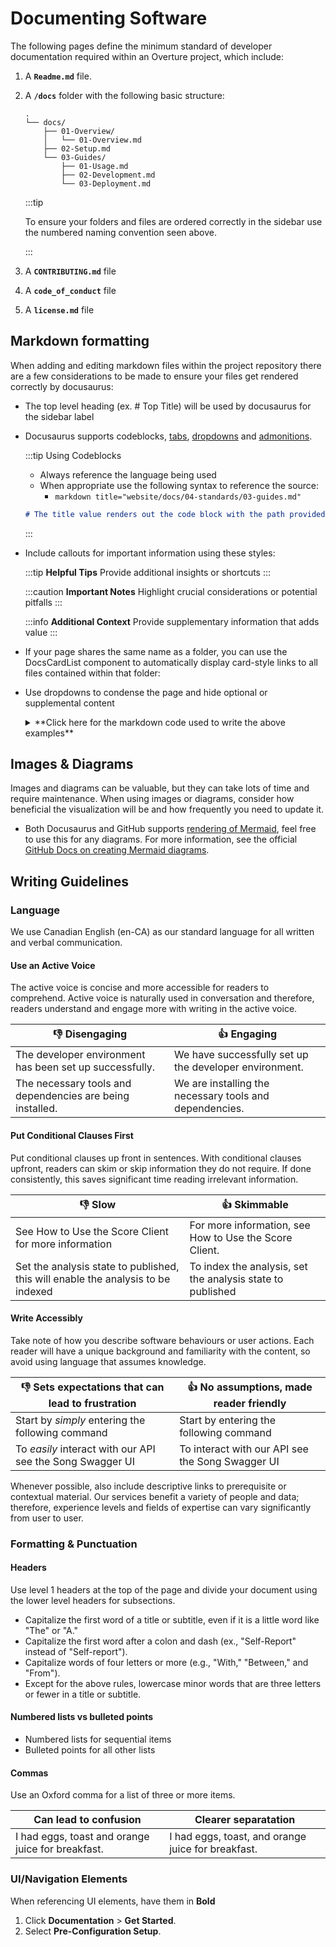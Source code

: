 # Documenting Software 

The following pages define the minimum standard of developer documentation required within an Overture project, which include:

1. A **`Readme.md`** file.
2. A **`/docs`** folder with the following basic structure:

    ```
    .
    └── docs/
        ├── 01-Overview/
        │   └── 01-Overview.md
        ├── 02-Setup.md
        └── 03-Guides/
            ├── 01-Usage.md
            ├── 02-Development.md
            └── 03-Deployment.md
    ```

    :::tip

    To ensure your folders and files are ordered correctly in the sidebar use the numbered naming convention seen above.

    :::

3. A **`CONTRIBUTING.md`** file
4. A **`code_of_conduct`** file
5. A **`license.md`** file

## Markdown formatting 

When adding and editing markdown files within the project repository there are a few considerations to be made to ensure your files get rendered correctly by docusaurus:

- The top level heading (ex. # Top Title) will be used by docusaurus for the sidebar label

- Docusaurus supports codeblocks, [tabs](https://docusaurus.io/docs/markdown-features/tabs), [dropdowns](https://docusaurus.io/docs/markdown-features#details) and [admonitions](https://docusaurus.io/docs/markdown-features/admonitions).


    :::tip Using Codeblocks

    - Always reference the language being used
    - When appropriate use the following syntax to reference the source: 
        -  `markdown title="website/docs/04-standards/03-guides.md"`


    ```markdown title="website/docs/04-standards/03-guides.md"
    # The title value renders out the code block with the path provided
    ```
    :::

- Include callouts for important information using these styles:
  
    :::tip
    **Helpful Tips**
    Provide additional insights or shortcuts
    :::

    :::caution
    **Important Notes**
    Highlight crucial considerations or potential pitfalls
    :::

    :::info
    **Additional Context**
    Provide supplementary information that adds value
    :::

- If your page shares the same name as a folder, you can use the DocsCardList component to automatically display card-style links to all files contained within that folder:

    <DocCardList />

- Use dropdowns to condense the page and hide optional or supplemental content

    <details>
    <summary>**Click here for the markdown code used to write the above examples**</summary>

    ``````
    ## Markdown formatting 

    When adding and editing markdown files within the project repository there are a few considerations to be made to ensure your files get rendered correctly by docusaurus:

    - The top level heading (ex. # Top Title) will be used by docusaurus for the sidebar label

    - Docusaurus supports codeblocks, [tabs](https://docusaurus.io/docs/markdown-features/tabs), [dropdowns](https://docusaurus.io/docs/markdown-features#details) and [admonitions](https://docusaurus.io/docs/markdown-features/admonitions).


        :::tip Using Codeblocks

        - Always reference the language being used
        - When appropriate use the following syntax to reference the source: 
            -  `markdown title="website/docs/04-standards/03-guides.md"`


        ```markdown title="website/docs/04-standards/03-guides.md"
        # The title value renders out the code block with the path provided
        ```
        :::

    - Include callouts for important information using these styles:
    
        :::tip
        **Helpful Tips**
        Provide additional insights or shortcuts
        :::

        :::caution
        **Important Notes**
        Highlight crucial considerations or potential pitfalls
        :::

        :::info
        **Additional Context**
        Provide supplementary information that adds value
        :::

    - If your page shares the same name as a folder, you can use the DocsCardList component to automatically display card-style links to all files contained within that folder. This creates a dropdown-style navigation menu.

    <DocsCardList />

    <details>
    <summary>**Click here for the markdown code used for the above examples**</summary>
    [The content seen in this dropdown would go in here]
    </details>

    ``````

    </details>

## Images & Diagrams

Images and diagrams can be valuable, but they can take lots of time and require maintenance. When using images or diagrams, consider how beneficial the visualization will be and how frequently you need to update it. 

- Both Docusaurus and GitHub supports [rendering of Mermaid](https://docusaurus.io/docs/markdown-features/diagrams), feel free to use this for any diagrams. For more information, see the official [GitHub Docs on creating Mermaid diagrams](https://docs.github.com/en/get-started/writing-on-github/working-with-advanced-formatting/creating-diagrams).

## Writing Guidelines

### Language

We use Canadian English (en-CA) as our standard language for all written and verbal communication.

#### Use an Active Voice

The active voice is concise and more accessible for readers to comprehend. Active voice is naturally used in conversation and therefore, readers understand and engage more with writing in the active voice.

| 👎 Disengaging | 👍 Engaging |
|---|---|
|The developer environment has been set up successfully.|We have successfully set up the developer environment.|
|The necessary tools and dependencies are being installed.|We are installing the necessary tools and dependencies.|

#### Put Conditional Clauses First

Put conditional clauses up front in sentences. With conditional clauses upfront, readers can skim or skip information they do not require. If done consistently, this saves significant time reading irrelevant information.

| 👎 Slow | 👍 Skimmable |
|---|---|
|See How to Use the Score Client for more information | For more information, see How to Use the Score Client.|
| Set the analysis state to published, this will enable the analysis to be indexed| To index the analysis, set the analysis state to published |

#### Write Accessibly

Take note of how you describe software behaviours or user actions. Each reader will have a unique background and familiarity with the content, so avoid using language that assumes knowledge.

| 👎 Sets expectations that can lead to frustration | 👍 No assumptions, made reader friendly |
|---|---|
|Start by *simply* entering the following command|Start by entering the following command|
|To *easily* interact with our API see the Song Swagger UI| To interact with our API see the Song Swagger UI|

Whenever possible, also include descriptive links to prerequisite or contextual material. Our services benefit a variety of people and data; therefore, experience levels and fields of expertise can vary significantly from user to user. 

### Formatting & Punctuation

#### Headers

Use level 1 headers at the top of the page and divide your document using the lower level headers for subsections.

- Capitalize the first word of a title or subtitle, even if it is a little word like "The" or "A."
- Capitalize the first word after a colon and dash (ex., "Self-Report" instead of "Self-report").
- Capitalize words of four letters or more (e.g., "With," "Between," and "From").
- Except for the above rules, lowercase minor words that are three letters or fewer in a title or subtitle.

#### Numbered lists vs bulleted points

- Numbered lists for sequential items
- Bulleted points for all other lists

#### Commas

Use an Oxford comma for a list of three or more items.

| Can lead to confusion | Clearer separatation |
|---|---|
|I had eggs, toast and orange juice for breakfast.|I had eggs, toast, and orange juice for breakfast.|

### UI/Navigation Elements

When referencing UI elements, have them in **Bold**  

1. Click **Documentation** > **Get Started**.
2. Select **Pre-Configuration Setup**.







